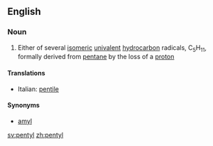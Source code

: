 ==English==

===Noun===
{{en-noun}}

#{{organic chemistry}} Either of several [[isomeric]] [[univalent]] [[hydrocarbon]] radicals, C<sub>5</sub>H<sub>11</sub>, formally derived from [[pentane]] by the loss of a [[proton]]

====Translations====
{{top}}
*Italian: [[pentile]] {{m}}
{{mid}}

{{bottom}}

====Synonyms====
*[[amyl]]

[[sv:pentyl]]
[[zh:pentyl]]